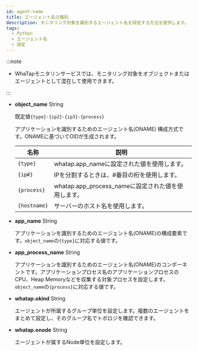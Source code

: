 ```yaml
---
id: agent-name
title: エージェント名の識別
description: モニタリング対象を識別するエージェント名を設定する方法を提供します。
tags:
  - Python
  - エージェント名
  - 設定
---
```



<Apmnamedescription />


<Agentnamewarning />

:::note

- WhaTapモニタリンサービスでは、モニタリング対象をオブジェクトまたはエージェントとして混在して使用できます。

:::

- **object_name** <span class='type'>String</span>

  既定値`{type}-{ip2}-{ip3}-{process}`

  アプリケーションを識別するためのエージェント名(ONAME) 構成方式です。ONAMEに基づいてOIDが生成されます。 

  | 名称           | 説明                                    |
  | ------------ | ------------------------------------- |
  | `{type}`     | whatap.app_nameに設定された値を使用します。         |
  | `{ip#}`      | IPを分割するときは、#番目の桁を使用します。               |
  | `{process}`  | whatap.app_process_nameに設定された値を使用します。 |
  | `{hostname}` | サーバーのホスト名を使用します。                      |

- **app_name** <span class='type'>String</span>

  アプリケーションを識別するためのエージェント名(ONAME)の構成要素です。`object_name`の`{type}`に対応する値です。

- **app_process_name** <span class='type'>String</span>

  アプリケーションを識別するためのエージェント名(ONAME)のコンポーネントです。アプリケーションプロセス名のアプリケーションプロセスのCPU、Heap Memoryなどを収集する対象プロセスを設定します。`object_name`の`{process}`に対応する値です。  

- **whatap.okind** <span class='type'>String</span>

  エージェントが所属するグループ単位を設定します。複数のエージェントをまとめて設定し、そのグループ名でトポロジを確認できます。

- **whatap.onode** <span class='type'>String</span>

  エージェントが属するNode単位を設定します。
